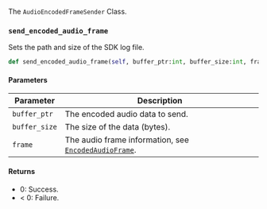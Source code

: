 The `AudioEncodedFrameSender` Class.

### `send_encoded_audio_frame`

Sets the path and size of the SDK log file.

```python
def send_encoded_audio_frame(self, buffer_ptr:int, buffer_size:int, frame:EncodedAudioFrame)
```

#### Parameters

| Parameter       | Description                                                                 |
|------------------|----------------------------------------------------------------------|
| `buffer_ptr`   | The encoded audio data to send.                                               |
| `buffer_size` | The size of the data (bytes).   |
| `frame` | The audio frame information, see [`EncodedAudioFrame`](./apidatatype#encodedaudioframe).   |

#### Returns

- 0: Success.
- < 0: Failure.